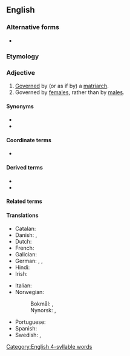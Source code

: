==English==

===Alternative forms===
* {{alter|en|matriarchial}}

===Etymology===
{{suffix|en|matriarch|al}}

===Adjective===
{{en-adj}}

# [[govern|Governed]] by (or as if by) a [[matriarch]].
# Governed by [[female]]s, rather than by [[male]]s.

====Synonyms====
* {{l|en|matriarchial}}
* {{l|en|matriarchic}}

====Coordinate terms====
* {{l|en|patriarchal}}

====Derived terms====
* {{l|en|matriarchalism}}
* {{l|en|matriarchally}}

====Related terms====
{{rel4|en
|mater
|matriarch
|matriarchate
|matriarchy
|matrist
|matristic
|matristically
|matristics
}}

====Translations====
{{trans-top|governed by a matriarch}}
* Catalan: {{t|ca|matriarcal}}
* Danish: {{t|da|matriarkal}}, {{t|da|matriarkalsk}}
* Dutch: {{t+|nl|matriarchaal}}
* French: {{t+|fr|matriarcal}}
* Galician: {{t|gl|matriarcal}}
* German: {{t|de|matriarchal}}, {{t+|de|matriarchalisch}}, {{t|de|matriarchisch}}
* Hindi: {{t|hi|मातृसत्ता|f}}
* Irish: {{t|ga|matrarcach}}
{{trans-mid}}
* Italian: {{t|it|matriarcale}}
* Norwegian:
*: Bokmål: {{t|nb|matriarkal}}, {{t|nb|matriarkalsk}}
*: Nynorsk: {{t|nn|matriarkal}}, {{t|nn|matriarkalsk}}
* Portuguese: {{t|pt|matriarcal}}
* Spanish: {{t+|es|matriarcal}}
* Swedish: {{t+|sv|matriarkal}}, {{t+|sv|matriarkalisk}}
{{trans-bottom}}

[[Category:English 4-syllable words]]